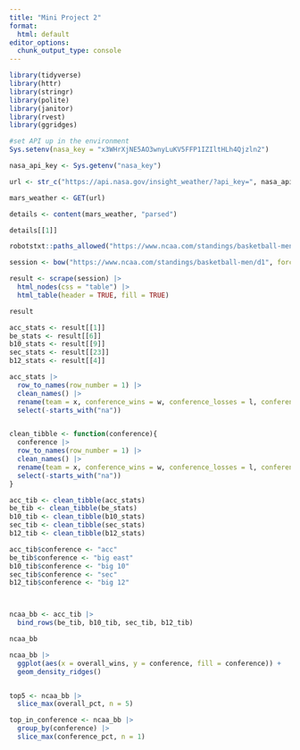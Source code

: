```yaml
---
title: "Mini Project 2"
format:
  html: default
editor_options: 
  chunk_output_type: console
---
```

```r
library(tidyverse)
library(httr)
library(stringr)
library(polite)
library(janitor)
library(rvest)
library(ggridges)
```


```r
#set API up in the environment
Sys.setenv(nasa_key = "x3WHrXjNE5AO3wnyLuKV5FFP1IZIltHLh4Qjzln2")

nasa_api_key <- Sys.getenv("nasa_key")

url <- str_c("https://api.nasa.gov/insight_weather/?api_key=", nasa_api_key, "&feedtype=json&ver=1.0")

mars_weather <- GET(url)

details <- content(mars_weather, "parsed")

details[[1]]


```



```r
robotstxt::paths_allowed("https://www.ncaa.com/standings/basketball-men/d1")

session <- bow("https://www.ncaa.com/standings/basketball-men/d1", force = TRUE)

result <- scrape(session) |>
  html_nodes(css = "table") |>
  html_table(header = TRUE, fill = TRUE)

result
```

```r
acc_stats <- result[[1]]
be_stats <- result[[6]]
b10_stats <- result[[9]]
sec_stats <- result[[23]]
b12_stats <- result[[4]]
```

```r
acc_stats |>
  row_to_names(row_number = 1) |>
  clean_names() |>
  rename(team = x, conference_wins = w, conference_losses = l, conference_pct = pct, overall_wins = w_2, overall_losses = l_2, overall_pct = pct_2) |>
  select(-starts_with("na"))


clean_tibble <- function(conference){
  conference |>
  row_to_names(row_number = 1) |>
  clean_names() |>
  rename(team = x, conference_wins = w, conference_losses = l, conference_pct = pct, overall_wins = w_2, overall_losses = l_2, overall_pct = pct_2) |>
  select(-starts_with("na"))
}
```

```r
acc_tib <- clean_tibble(acc_stats)
be_tib <- clean_tibble(be_stats)
b10_tib <- clean_tibble(b10_stats)
sec_tib <- clean_tibble(sec_stats)
b12_tib <- clean_tibble(b12_stats)

acc_tib$conference <- "acc"
be_tib$conference <- "big east"
b10_tib$conference <- "big 10"
sec_tib$conference <- "sec"
b12_tib$conference <- "big 12"



ncaa_bb <- acc_tib |>
  bind_rows(be_tib, b10_tib, sec_tib, b12_tib)

ncaa_bb
```


```r
ncaa_bb |>
  ggplot(aes(x = overall_wins, y = conference, fill = conference)) +
  geom_density_ridges()


top5 <- ncaa_bb |>
  slice_max(overall_pct, n = 5)

top_in_conference <- ncaa_bb |>
  group_by(conference) |>
  slice_max(conference_pct, n = 1)
```

